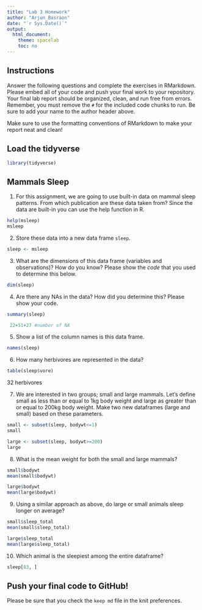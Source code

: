 ```yaml
---
title: "Lab 3 Homework"
author: "Arjun_Basraon"
date: "`r Sys.Date()`"
output:
  html_document:
    theme: spacelab
    toc: no
---
```


## Instructions
Answer the following questions and complete the exercises in RMarkdown. Please embed all of your code and push your final work to your repository. Your final lab report should be organized, clean, and run free from errors. Remember, you must remove the `#` for the included code chunks to run. Be sure to add your name to the author header above.  

Make sure to use the formatting conventions of RMarkdown to make your report neat and clean!  

## Load the tidyverse
```r
library(tidyverse)
```

## Mammals Sleep
1. For this assignment, we are going to use built-in data on mammal sleep patterns. From which publication are these data taken from? Since the data are built-in you can use the help function in R.
```r
help(msleep)
msleep
```

2. Store these data into a new data frame `sleep`.
```r
sleep <- msleep
```

3. What are the dimensions of this data frame (variables and observations)? How do you know? Please show the *code* that you used to determine this below.  
```r
dim(sleep)
```

4. Are there any NAs in the data? How did you determine this? Please show your code.  
```r
summary(sleep)
```
```r
 22+51+27 #number of NA
```

5. Show a list of the column names is this data frame.
```r
names(sleep)
```

6. How many herbivores are represented in the data?  
```r
table(sleep$vore)
```
32 herbivores

7. We are interested in two groups; small and large mammals. Let's define small as less than or equal to 1kg body weight and large as greater than or equal to 200kg body weight. Make two new dataframes (large and small) based on these parameters.
```r
small <- subset(sleep, bodywt<=1)
small
```
```r
large <- subset(sleep, bodywt>=200)
large
```

8. What is the mean weight for both the small and large mammals?
```r
small$bodywt
mean(small$bodywt)
```

```r
large$bodywt
mean(large$bodywt)
```

9. Using a similar approach as above, do large or small animals sleep longer on average?  
```r
small$sleep_total
mean(small$sleep_total)
```

```r
large$sleep_total
mean(large$sleep_total)
```
10. Which animal is the sleepiest among the entire dataframe?
```r
sleep[83, ]
```

## Push your final code to GitHub!
Please be sure that you check the `keep md` file in the knit preferences.   
